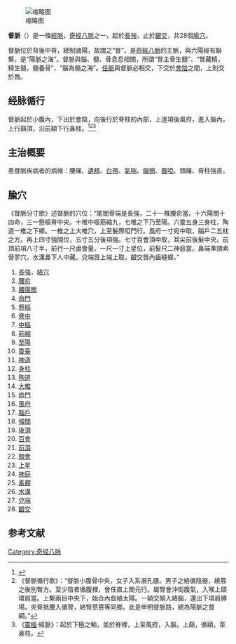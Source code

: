 [[File:Hua_t14.jpg|缩略图]]

'''督脈'''（{{lang|en|Du Meridian，DU}}）是一條[[經脈|經脈]]，[[奇經八脈|奇經八脈]]之一，起於[[長強穴|長強]]，止於[[齦交穴|齦交]]，共28個[[腧穴|腧穴]]。

督脈位於背後中脊，總制諸陽，故謂之“督”，是[[奇經八脈|奇經八脈]]的主脈，與六陽經有聯繫，是“陽脈之海”。督脈與腦、髓、骨息息相關，所謂“腎主骨生髓”、“腎藏精，精生髓，髓養骨”、“腦為髓之海”。[[任脈|任脈]]與督脈必相交，下交於[[會陰|會陰]]之間，上則交於唇。

==经脉循行==
督脈起於小腹內，下出於會陰，向後行於脊柱的內部，上達項後風府，進入腦內，上行巔頂，沿前額下行鼻柱。<ref>{{Cite book |title=针灸学 |url=https://archive.org/details/zhenjiuxue0000unse |author=孙国杰 主编 |publisher=上海科技出版社 |year=1997 |pages=[https://archive.org/details/zhenjiuxue0000unse/page/90 90] |isbn=7-5323-4102-X}}</ref><ref>《督脈循行歌》：“督脈小腹骨中央，女子入系溺孔疆。男子之絡循陰器，繞篡之後別臀方。至少陰者循腹裡，會任直上關元行。屬腎會沖街腹氣，入喉上頤環肩當。上繫兩目中央下，始合內眥絡太陽。一額交顛入絡腦，還出下項肩膊場。夾脊抵腰入循膂，絡腎莖篡等同鄉。此是申明督脈路，總為陽脈之督綱。”</ref><ref>《[[靈樞|靈樞]]·經脈》：起於下極之輸，並於脊裡，上至風府，入腦，上巔，循額，至鼻柱。</ref>

==主治概要==
患督脈疾病者的病候：腰痛、[[遺精|遺精]]、[[白帶_(生理)|白帶]]、[[氣喘|氣喘]]、[[癲癇|癲癇]]、[[聾啞|聾啞]]、頭痛、脊柱強直。

==腧穴==
《督脈分寸歌》述督脈的穴位：“尾閭骨端是長強，二十一椎腰俞當。十六陽關十四命，三一懸樞脊中央。十椎中樞筋縮九，七椎之下乃至陽。六靈五身三身柱，陶道一椎之下鄉。一椎之上大椎穴，上至髮際啞門行。風府一寸宛中取，腦戶二五枕之方。再上四寸強間位，五寸五分後項強。七寸百會頂中取，耳尖前後髮中央。前頂前項八寸半，前行一尺鹵會量。一尺一寸上星位，前髮尺二神庭當。鼻端準頭素骨翏穴，水溝鼻下人中藏。兌端唇上端上取，齦交唇內齒縫鄉。”
{{div col|cols=4}}
#[[長強穴|長強]]，[[絡穴|絡穴]]
#[[腰俞穴|腰俞]]
#[[腰陽關穴|腰陽關]]
#[[命門穴|命門]]
#[[懸樞穴|懸樞]]
#[[脊中穴|脊中]]
#[[中樞穴|中樞]]
#[[筋縮穴|筋縮]]
#[[至陽穴|至陽]]
#[[靈臺穴|靈臺]]
#[[神道穴|神道]]
#[[身柱穴|身柱]]
#[[陶道穴|陶道]]
#[[大椎穴|大椎]]
#[[瘂門穴|瘂門]]
#[[風府穴|風府]]
#[[腦戶穴|腦戶]]
#[[強間穴|強間]]
#[[後頂穴|後頂]]
#[[百會穴|百會]]
#[[前頂穴|前頂]]
#[[顖會穴|顖會]]
#[[上星穴|上星]]
#[[神庭穴|神庭]]
#[[素髎穴|素髎]]
#[[水溝穴|水溝]]
#[[兌端穴|兌端]]
#[[齦交穴|齦交]]
{{div col end}}

==参考文献==
{{wikisource|黃帝內經/靈樞第一卷}}
{{reflist}}

{{JingLuo}}
{{督脈}}

[[Category:奇经八脉|Category:奇经八脉]]